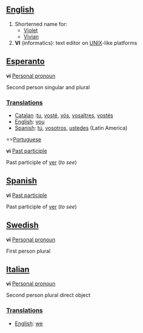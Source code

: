 ==[[English]]==
#Shorterned name for:
#*[[Violet]]
#*[[Vivian]]
#'''VI''' (informatics): text editor on [[UNIX]]-like platforms

==[[Esperanto]]==

'''vi''' [[Personal pronoun]]

Second person singular and plural

===[[Translation]]s===
*[[Catalan]] :[[tu]], [[vosté]], [[vós]], [[vosaltres]], [[vostés]]
*[[English]]: [[you]]
*[[Spanish]]: [[tú]], [[vosotros]], [[ustedes]] (Latin America)

==[[Portuguese]]

'''vi''' [[Past participle]]

Past participle of [[ver]] (''to see'')

==[[Spanish]]==

'''vi''' [[Past participle]]

Past participle of [[ver]] (''to see'')

==[[Swedish]]==

'''vi''' [[Personal pronoun]]

First person plural

==[[Italian]]==

'''vi''' [[Personal pronoun]]

Second person plural direct object

===[[Translation]]s===
*[[English]]: [[we]]
